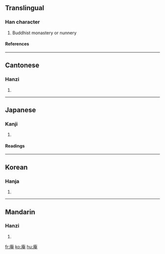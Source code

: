 {{see|菴}}

==Translingual==
===Han character===
{{Han char|rn=53|rad=广|as=08|sn=11|four=0021<sub>6</sub>|canj=戈大中山 (IKLU)}}
# Buddhist monastery or nunnery
====References====
{{Han ref|kx=0347.160|dkj=09369|dj=0657.240|hdz=20887.060|uh=5EB5|ud=24245|bh=B167|bd=45415}}
----
==Cantonese==
===Hanzi===
{{yue-hanzi|jyut=|y=am1}}
# {{defn|Cantonese}}
----
==Japanese==
===Kanji===
{{ja-kanji|grade=|rs=广08}}
# {{defn|Japanese}} 
====Readings====
{{ja-readings|on=[[あん]] (an)|kun=[[いおり]] (iori)}}
----
==Korean==
===Hanja===
{{ko-hanja|hangeul=암|eumhun=암자|rv=am|mr=am}}
# {{defn|Korean}}
----

==Mandarin==
===Hanzi===
{{cmn-hanzi|pin=[[ān]] (an1)|wg=an<sup>1</sup>}}
# {{defn|Mandarin}}

[[fr:庵]]
[[ko:庵]]
[[hu:庵]]